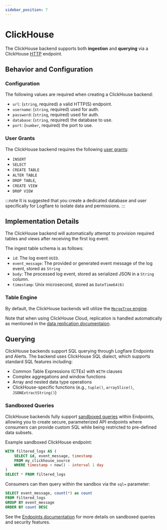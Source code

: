 ```yaml
---
sidebar_position: 7
---
```

# ClickHouse

The ClickHouse backend supports both **ingestion** and **querying** via a ClickHouse [HTTP](https://clickhouse.com/docs/interfaces/http) endpoint.

## Behavior and Configuration

### Configuration

The following values are required when creating a ClickHouse backend:

- `url`: (`string`, required) a valid HTTP(S) endpoint.
- `username`: (`string`, required) used for auth.
- `password`: (`string`, required) used for auth.
- `database`: (`string`, required) the database to use.
- `port`: (`number`, required) the port to use.


### User Grants

The ClickHouse backend requires the following [user grants](https://clickhouse.com/docs/sql-reference/statements/grant):

- `INSERT`
- `SELECT`
- `CREATE TABLE`
- `ALTER TABLE`
- `DROP TABLE`,
- `CREATE VIEW`
- `DROP VIEW`

:::note
It is suggested that you create a dedicated database and user specifically for Logflare to isolate data and permissions.
:::

## Implementation Details

The ClickHouse backend will automatically attempt to provision required tables and views after receiving the first log event.

The ingest table schema is as follows:

- `id`: The log event `UUID`.
- `event_message`: The provided or generated event message of the log event, stored as `String`
- `body`: The processed log event, stored as serialized JSON in a `String` column.
- `timestamp`: Unix microsecond, stored as `DateTime64(6)`

### Table Engine

By default, the ClickHouse backends will utilize the [`MergeTree` engine](https://clickhouse.com/docs/engines/table-engines/mergetree-family/mergetree).

Note that when using ClickHouse Cloud, replication is handled automatically as mentioned in the [data replication documentaion](https://clickhouse.com/docs/engines/table-engines/mergetree-family/replication#creating-replicated-tables).

## Querying

ClickHouse backends support SQL querying through Logflare Endpoints and Alerts. The backend uses ClickHouse SQL dialect, which supports standard SQL features including:

- Common Table Expressions (CTEs) with `WITH` clauses
- Complex aggregations and window functions
- Array and nested data type operations
- ClickHouse-specific functions (e.g., `tuple()`, `arraySlice()`, `JSONExtractString()`)

### Sandboxed Queries

ClickHouse backends fully support [sandboxed queries](/concepts/endpoints#query-sandboxing) within Endpoints, allowing you to create secure, parameterized API endpoints where consumers can provide custom SQL while being restricted to pre-defined data subsets.

Example sandboxed ClickHouse endpoint:

```sql
WITH filtered_logs AS (
    SELECT id, event_message, timestamp
    FROM my_clickhouse_source
    WHERE timestamp > now() - interval 1 day
)
SELECT * FROM filtered_logs
```

Consumers can then query within the sandbox via the `sql=` parameter:

```sql
SELECT event_message, count(*) as count
FROM filtered_logs
GROUP BY event_message
ORDER BY count DESC
```

See the [Endpoints documentation](/concepts/endpoints) for more details on sandboxed queries and security features.
